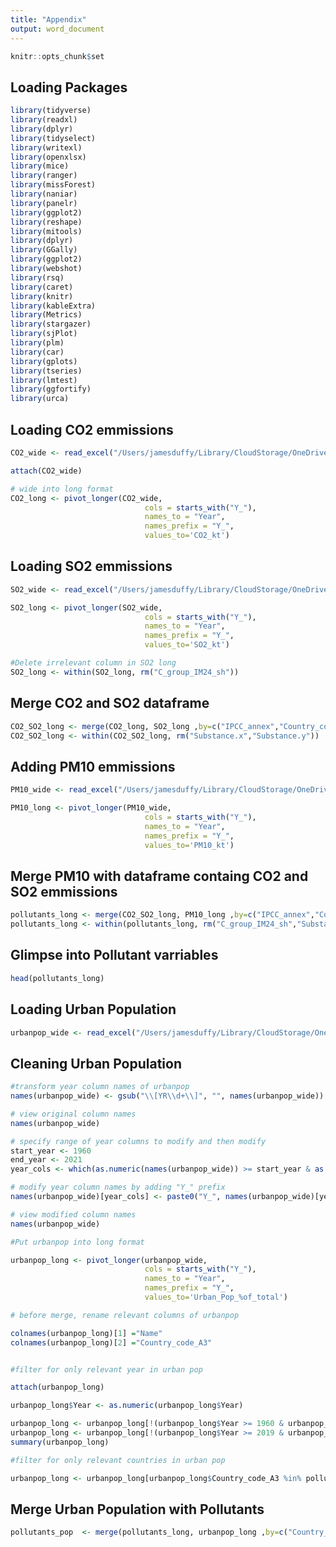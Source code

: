 ```yaml
---
title: "Appendix"
output: word_document
---
```


```r
knitr::opts_chunk$set
```

## Loading Packages

```r
library(tidyverse)
library(readxl)
library(dplyr)
library(tidyselect)
library(writexl)
library(openxlsx)
library(mice)
library(ranger)
library(missForest)
library(naniar)
library(panelr)
library(ggplot2)
library(reshape)
library(mitools)
library(dplyr)
library(GGally)
library(ggplot2)
library(webshot)
library(rsq)
library(caret)
library(knitr)
library(kableExtra)
library(Metrics)
library(stargazer)
library(sjPlot)
library(plm)       
library(car)       
library(gplots)    
library(tseries)   
library(lmtest)
library(ggfortify)
library(urca)
```

## Loading CO2 emmissions 

```r
CO2_wide <- read_excel("/Users/jamesduffy/Library/CloudStorage/OneDrive-TheUniversityofManchester/BASS/Modules/Year\ 3/Sem\ 2/Diss/Data/EDGAR/IEA_EDGAR_CO2_1970-2021.xlsx")

attach(CO2_wide)

# wide into long format
CO2_long <- pivot_longer(CO2_wide,
                              cols = starts_with("Y_"),
                              names_to = "Year",
                              names_prefix = "Y_",
                              values_to='CO2_kt')
```

## Loading SO2 emmissions 

```r
SO2_wide <- read_excel("/Users/jamesduffy/Library/CloudStorage/OneDrive-TheUniversityofManchester/BASS/Modules/Year\ 3/Sem\ 2/Diss/Data/EDGAR/SO2_1970_2018.xlsx")

SO2_long <- pivot_longer(SO2_wide,
                              cols = starts_with("Y_"),
                              names_to = "Year",
                              names_prefix = "Y_",
                              values_to='SO2_kt')

#Delete irrelevant column in SO2 long
SO2_long <- within(SO2_long, rm("C_group_IM24_sh"))
```

## Merge CO2 and SO2 dataframe

```r
CO2_SO2_long <- merge(CO2_long, SO2_long ,by=c("IPCC_annex","Country_code_A3","Name","Year"))
CO2_SO2_long <- within(CO2_SO2_long, rm("Substance.x","Substance.y"))
```

## Adding PM10 emmissions

```r
PM10_wide <- read_excel("/Users/jamesduffy/Library/CloudStorage/OneDrive-TheUniversityofManchester/BASS/Modules/Year\ 3/Sem\ 2/Diss/Data/EDGAR/PM10_1970_2018.xlsx")

PM10_long <- pivot_longer(PM10_wide,
                              cols = starts_with("Y_"),
                              names_to = "Year",
                              names_prefix = "Y_",
                              values_to='PM10_kt')
```

## Merge PM10 with dataframe containg CO2 and SO2 emmissions

```r
pollutants_long <- merge(CO2_SO2_long, PM10_long ,by=c("IPCC_annex","Country_code_A3","Name","Year"))
pollutants_long <- within(pollutants_long, rm("C_group_IM24_sh","Substance"))
```

## Glimpse into Pollutant varriables

```r
head(pollutants_long)
```

## Loading Urban Population

```r
urbanpop_wide <- read_excel("/Users/jamesduffy/Library/CloudStorage/OneDrive-TheUniversityofManchester/BASS/Modules/Year\ 3/Sem\ 2/Diss/Data/WORLD\ BANK/wb_urban_population_percent.xlsx")
```

## Cleaning Urban Population

```r
#transform year column names of urbanpop
names(urbanpop_wide) <- gsub("\\[YR\\d+\\]", "", names(urbanpop_wide)) #format year column names

# view original column names
names(urbanpop_wide)

# specify range of year columns to modify and then modify
start_year <- 1960
end_year <- 2021
year_cols <- which(as.numeric(names(urbanpop_wide)) >= start_year & as.numeric(names(urbanpop_wide)) <= end_year)

# modify year column names by adding "Y_" prefix
names(urbanpop_wide)[year_cols] <- paste0("Y_", names(urbanpop_wide)[year_cols])

# view modified column names
names(urbanpop_wide)

#Put urbanpop into long format

urbanpop_long <- pivot_longer(urbanpop_wide,
                              cols = starts_with("Y_"),
                              names_to = "Year",
                              names_prefix = "Y_",
                              values_to='Urban_Pop_%of_total')

# before merge, rename relevant columns of urbanpop

colnames(urbanpop_long)[1] ="Name"
colnames(urbanpop_long)[2] ="Country_code_A3"


#filter for only relevant year in urban pop

attach(urbanpop_long)

urbanpop_long$Year <- as.numeric(urbanpop_long$Year)

urbanpop_long <- urbanpop_long[!(urbanpop_long$Year >= 1960 & urbanpop_long$Year <= 1969), ]
urbanpop_long <- urbanpop_long[!(urbanpop_long$Year >= 2019 & urbanpop_long$Year <= 2021), ]
summary(urbanpop_long)

#filter for only relevant countries in urban pop

urbanpop_long <- urbanpop_long[urbanpop_long$Country_code_A3 %in% pollutants_long$Country_code_A3, ]

```


## Merge Urban Population with Pollutants 

```r
pollutants_pop  <- merge(pollutants_long, urbanpop_long ,by=c("Country_code_A3","Name","Year"),all.x = TRUE  )
```

